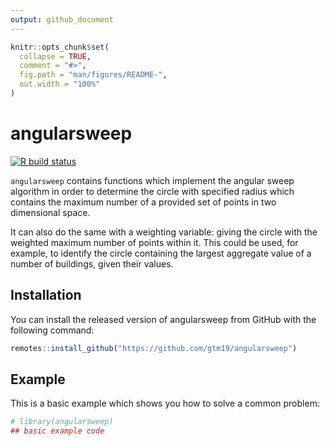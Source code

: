 ```yaml
---
output: github_document
---
```


<!-- README.md is generated from README.Rmd. Please edit that file -->

```r
knitr::opts_chunk$set(
  collapse = TRUE,
  comment = "#>",
  fig.path = "man/figures/README-",
  out.width = "100%"
)
```

# angularsweep

<!-- badges: start -->
[![R build status](https://github.com/gtm19/angularsweep/workflows/R-CMD-check/badge.svg)](https://github.com/gtm19/angularsweep/actions)
<!-- badges: end -->

`angularsweep` contains functions which implement the angular sweep algorithm in order
to determine the circle with specified radius which contains the maximum number of a provided set of
points in two dimensional space. 
    
It can also do the same with a weighting variable: giving the circle
with the weighted maximum number of points within it. This could be used, for example, to identify the 
circle containing the largest aggregate value of a number of buildings, given their values.

## Installation

You can install the released version of angularsweep from GitHub with the following command:

``` r
remotes::install_github("https://github.com/gtm19/angularsweep")
```

## Example

This is a basic example which shows you how to solve a common problem:

```r
# library(angularsweep)
## basic example code
```
